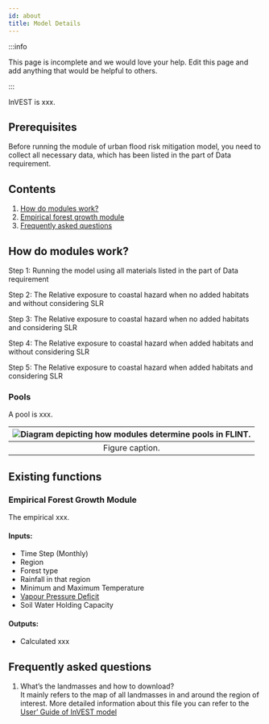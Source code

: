 ```yaml
---
id: about
title: Model Details
---
```


:::info

This page is incomplete and we would love your help. Edit this page and add anything that would be helpful to others.

:::

InVEST is xxx.

## Prerequisites

Before running the module of urban flood risk mitigation model, you need to collect all necessary data, which has been listed in the part of Data requirement.

## Contents

1. [How do modules work?](#how-do-modules-work)
2. [Empirical forest growth module](#empirical-forest-growth-module)
3. [Frequently asked questions](#frequently-asked-questions)

## How do modules work?

Step 1: Running the model using all materials listed in the part of Data requirement  

Step 2: The Relative exposure to coastal hazard when no added habitats and without considering SLR  

Step 3: The Relative exposure to coastal hazard when no added habitats and considering SLR  

Step 4: The Relative exposure to coastal hazard when added habitats and without considering SLR  

Step 5: The Relative exposure to coastal hazard when added habitats and considering SLR

### Pools

A pool is xxx.

|![Diagram depicting how modules determine pools in FLINT.](../../static/img/pools-module-case-study.png) |
|:--:|
| Figure caption. |

## Existing functions

### Empirical Forest Growth Module

The empirical xxx.

#### Inputs:

- Time Step (Monthly)
- Region
- Forest type
- Rainfall in that region
- Minimum and Maximum Temperature
- [Vapour Pressure Deficit](https://en.wikipedia.org/wiki/Vapour-pressure_deficit)
- Soil Water Holding Capacity

#### Outputs:

- Calculated xxx

## Frequently asked questions

1. What’s the landmasses and how to download?  
   It mainly refers to the map of all landmasses in and around the region of interest. More detailed information about this file you can refer to the [User’ Guide of InVEST model](https://storage.googleapis.com/releases.naturalcapitalproject.org/investuserguide/latest/coastal_vulnerability.html#data-needs)



